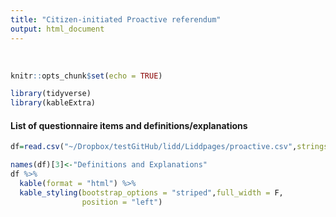 ```yaml
---
title: "Citizen-initiated Proactive referendum"
output: html_document
---
```


<br/>

```r
knitr::opts_chunk$set(echo = TRUE)
```


```r
library(tidyverse)
library(kableExtra)
```

#### List of questionnaire items and definitions/explanations

```r
df=read.csv("~/Dropbox/testGitHub/lidd/Liddpages/proactive.csv",stringsAsFactors = F)

names(df)[3]<-"Definitions and Explanations"
df %>% 
  kable(format = "html") %>%
  kable_styling(bootstrap_options = "striped",full_width = F,
                position = "left")
```

